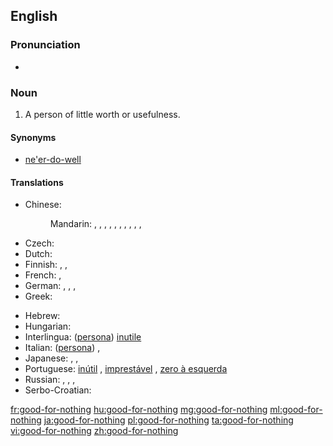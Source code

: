 {{also|good for nothing}}
==English==

===Pronunciation===
* {{audio|en-us-good-for-nothing.ogg|Audio (US)}}

===Noun===
{{en-noun|sg=[[good]]-[[for]]-[[nothing]]}}

# A person of little worth or usefulness.

====Synonyms====
* [[ne'er-do-well]]

====Translations====
{{trans-top|A person of little worth or usefulness}}
* Chinese:
*: Mandarin: {{t|cmn|一無是處|sc=Hani}}, {{t|cmn|一无是处|tr=yīwúshìchù|sc=Hani}}, {{t|cmn|不稂不莠|tr=bùlángbùyǒu|sc=Hani}}, {{t|cmn|窩囊|sc=Hani}}, {{t|cmn|窝囊|tr=wōnang|sc=Hani}}, {{t|cmn|沒出息|sc=Hani}},  {{t|cmn|没出息|tr=méi chūxi|sc=Hani}}, {{t-|cmn|玩兒鬧|sc=Hani}},  {{t-|cmn|玩儿闹|tr=wánrnào|sc=Hani}}, {{t|cmn|不是東西|sc=Hani}}, {{t|cmn|不是东西|tr=bù shì dōngxi|sc=Hani}}
* Czech: {{t-|cs|budižkničemu|m}}
* Dutch: {{t+|nl|nietsnut|m|f}}
* Finnish: {{t+|fi|nolla}}, {{t-|fi|hulttio}}, {{t-|fi|hanttapuli}}
* French: {{t+|fr|bon à rien|m}}, {{t+|fr|vaurien|m}}
* German: {{t+|de|Taugenichts|m}},  {{t+|de|Nichtsnutz|m}},  {{t-|de|Herumtreiber}},  {{t+|de|Tunichtgut|m}}
* Greek: {{t+|el|χαραμοφάης|m|tr=charamofáis}}
{{trans-mid}}
* Hebrew: {{t+|he|לא יוצלח|m|tr=Lo Yuts'lahh}}
* Hungarian: {{t+|hu|semmirekellő}}
* Interlingua: ([[persona]]) [[inutile]]
* Italian: ([[persona]]) {{t+|it|inutile|f}}, {{t-|it|buono a nulla|m}}
* Japanese: {{t-|ja|碌でなし|tr=ろくでなし, rokudenashi}},  {{t-|ja|仕様の無い|tr=しようのない, shiyō-no nai}},  {{t-|ja|下らない|tr=くだらない, kudaranai}}
* Portuguese: [[inútil]] {{m|f}}, [[imprestável]] {{m|f}}, [[zero à esquerda]] {{m}}
* Russian: {{t+|ru|никчёмный|tr=nikčómnyj}},  {{t+|ru|бесполезный|tr=bespoléznyj}},  {{t+|ru|никудышный|tr=nikudýšnyj}},  {{t+|ru|бездельник|m|tr=bezdél'nik}}
* Serbo-Croatian: {{t-|sh|ništarija|m}}
{{trans-bottom}}

[[fr:good-for-nothing]]
[[hu:good-for-nothing]]
[[mg:good-for-nothing]]
[[ml:good-for-nothing]]
[[ja:good-for-nothing]]
[[pl:good-for-nothing]]
[[ta:good-for-nothing]]
[[vi:good-for-nothing]]
[[zh:good-for-nothing]]